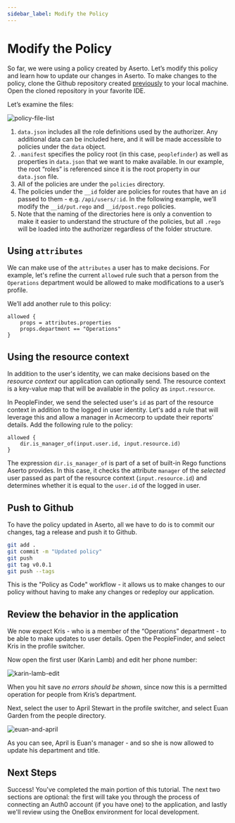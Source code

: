 ```yaml
---
sidebar_label: Modify the Policy
---
```


# Modify the Policy

So far, we were using a policy created by Aserto. Let’s modify this policy and learn how to update our changes in Aserto. To make changes to the policy, clone the Github repository created [previously](/docs/getting-started-acmecorp/setup-aserto#choose-a-source-code-provider) to your local machine. Open the cloned repository in your favorite IDE.

Let’s examine the files:

![policy-file-list](/getting-started-acmecorp/policy-file-list.png)

1. `data.json` includes all the role definitions used by the authorizer. Any additional data can be included here, and it will be made accessible to policies under the `data` object.
2. `.manifest` specifies the policy root (in this case, `peoplefinder`) as well as properties in `data.json` that we want to make available. In our example, the root “roles” is referenced since it is the root property in our `data.json` file.
3. All of the policies are under the `policies` directory.
4. The policies under the `__id` folder are policies for routes that have an `id` passed to them - e.g. `/api/users/:id`. In the following example, we’ll modify the `__id/put.rego` and `__id/post.rego` policies.
5. Note that the naming of the directories here is only a convention to make it easier to understand the structure of the policies, but all `.rego` will be loaded into the authorizer regardless of the folder structure.

## Using `attributes`

We can make use of the `attributes` a user has to make decisions. For example, let's refine the current `allowed` rule such that a person from the `Operations` department would be allowed to make modifications to a user’s profile.

We’ll add another rule to this policy:

```
allowed {
	props = attributes.properties
	props.department == "Operations"
}
```

## Using the resource context

In addition to the user's identity, we can make decisions based on the _resource context_ our application can optionally send. The resource context is a key-value map that will be available in the policy as `input.resource`.

In PeopleFinder, we send the selected user's `id` as part of the resource context in addition to the logged in user identity. Let's add a rule that will leverage this and allow a manager in Acmecorp to update their reports' details.
Add the following rule to the policy:

```
allowed {
    dir.is_manager_of(input.user.id, input.resource.id)
}
```

The expression `dir.is_manager_of` is part of a set of built-in Rego functions Aserto provides. In this case, it checks the attribute `manager` of the _selected_ user passed as part of the resource context (`input.resource.id`) and determines whether it is equal to the `user.id` of the logged in user.

## Push to Github

To have the policy updated in Aserto, all we have to do is to commit our changes, tag a release and push it to Github.

```bash
git add .
git commit -m "Updated policy"
git push
git tag v0.0.1
git push --tags
```

This is the "Policy as Code" workflow - it allows us to make changes to our policy without having to make any changes or redeploy our application.

## Review the behavior in the application

We now expect Kris - who is a member of the “Operations” department - to be able to make updates to user details. Open the PeopleFinder, and select Kris in the profile switcher.

Now open the first user (Karin Lamb) and edit her phone number:

![karin-lamb-edit](/getting-started-acmecorp/karin-lamb-edit.png)

When you hit save _no errors should be shown_, since now this is a permitted operation for people from Kris’s department.

Next, select the user to April Stewart in the profile switcher, and select Euan Garden from the people directory.

![euan-and-april](/getting-started-acmecorp/euan-and-april.png)

As you can see, April is Euan's manager - and so she is now allowed to update his department and title.

## Next Steps

Success! You've completed the main portion of this tutorial. The next two sections are optional: the first will take you through the process of connecting an Auth0 account (if you have one) to the application, and lastly we'll review using the OneBox environment for local development.
